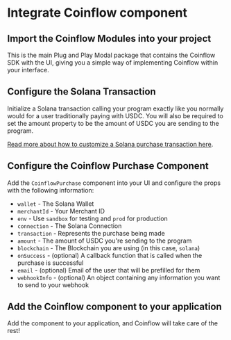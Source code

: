 
<Intro />
<InstallSolana />
<Webpack5 />
<SolanaWallet />


# Integrate Coinflow component
<ContentBlock filePath="src/App.vue" highlight="4">

## Import the Coinflow Modules into your project

This is the main Plug and Play Modal package that contains the Coinflow SDK with the UI, 
giving you a simple way of implementing Coinflow within your interface.

</ContentBlock>

<ContentBlock filePath="src/App.vue" highlight="21-60">

## Configure the Solana Transaction

Initialize a Solana transaction calling your program exactly like you normally would for a user traditionally paying
with USDC. You will also be required to set the amount property to be the amount of USDC you are sending to the program.

[Read more about how to customize a Solana purchase transaction here](https://docs.coinflow.cash/docs/solana).
</ContentBlock>

<ContentBlock filePath="src/App.tsx" highlight="67-80">

## Configure the Coinflow Purchase Component

Add the `CoinflowPurchase` component into your UI and configure the props with the following information:

- `wallet` - The Solana Wallet
- `merchantId` - Your Merchant ID
- `env` - Use `sandbox` for testing and `prod` for production
- `connection` - The Solana Connection
- `transaction` - Represents the purchase being made 
- `amount` - The amount of USDC you're sending to the program
- `blockchain` - The Blockchain you are using (in this case, `solana`)
- `onSuccess` - (optional) A callback function that is called when the purchase is successful
- `email` - (optional) Email of the user that will be prefilled for them
- `webhookInfo` - (optional) An object containing any information you want to send to your webhook

</ContentBlock>

<ContentBlock filePath="src/App.tsx" highlight="84-99">

## Add the Coinflow component to your application

Add the component to your application, and Coinflow will take care of the rest!

</ContentBlock>